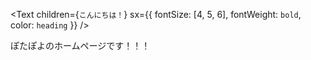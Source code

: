 <Text
  children={`こんにちは！`}
  sx={{ fontSize: [4, 5, 6], fontWeight: `bold`, color: `heading` }}
/>

ぽたぽよのホームページです！！！
